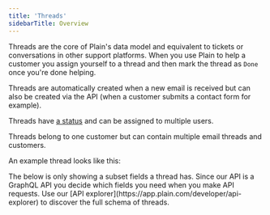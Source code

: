 ```yaml
---
title: 'Threads'
sidebarTitle: Overview
---
```


Threads are the core of Plain's data model and equivalent to tickets or conversations in other support platforms. When you use Plain to help a customer you assign yourself to a thread and then mark the thread as `Done` once you're done helping.

Threads are automatically created when a new email is received but can also be created via the API (when a customer submits a contact form for example).

Threads have [a status](https://plain.support.site/article/statuses) and can be assigned to multiple users.

Threads belong to one customer but can contain multiple email threads and customers.

An example thread looks like this:

<Note>
  The below is only showing a subset fields a thread has. Since our API is a GraphQL API you decide
  which fields you need when you make API requests. Use our [API
  explorer](https://app.plain.com/developer/api-explorer) to discover the full schema of threads.
</Note>

<Snippet file="typescript-sdk/threads-response.mdx" />
